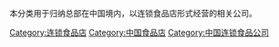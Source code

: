本分类用于归纳总部在中国境内，以连锁食品店形式经营的相关公司。

[[Category:连锁食品店|Category:连锁食品店]]
[[Category:中国食品店|Category:中国食品店]]
[[Category:中国连锁食品公司|Category:中国连锁食品公司]]